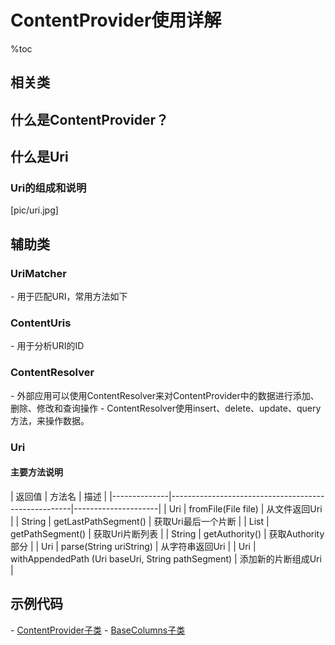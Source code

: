 = ContentProvider使用详解 =

%toc

== 相关类 ==
{{{class="brush:java"
import android.content.ContentProvider;
import android.content.ContentResolver;
import android.content.ContentUris;
import android.content.UriMatcher;
import android.net.Uri;
}}}

== 什么是ContentProvider？ ==
{{{class="brush:text"
当应用继承ContentProvider，并重写该类提供数据存储的方法，便可以向其他应用共享其数据。
使用该方法的好处是统一了数据访问的方法。
}}}

== 什么是Uri ==
{{{class="brush:text"
Uri表示需要操作的数据，主要包含两部分信息：
1. 需要操作的ContentProvider
2. 对哪些数据进行操作
}}}

=== Uri的组成和说明 ===
[pic/uri.jpg]
{{{class="brush:text"
1.scheme：ContentProvider（内容提供者）的scheme由Android规定为：content://。
2.主机名（或Authority）：用于唯一标识这个ContentProvider，外部调用者可以根据这个标识来找到它。
3.路径（path）：可以用来表示我们要操作的数据，路径的构建应根据业务而定，如下：
* 要操作contact表中id为10的记录，表示为:/contact/10
* 要操作contact表中id为10的记录的name字段，表示为:contact/10/name
* 要操作contact表中的所有记录，表示为:/contact
}}}

== 辅助类 ==
=== UriMatcher ===
- 用于匹配URI，常用方法如下

{{{class="brush:java"
//常量UriMatcher.NO_MATCH表示不匹配任何路径的返回码(-1)。
UriMatcher uriMatcher = new UriMatcher(UriMatcher.NO_MATCH);

//如果match()方法匹配content://com.changcheng.sqlite.provider.contactprovider/contact路径，返回匹配码为1
uriMatcher.addURI(“com.changcheng.sqlite.provider.contactprovider”, “contact”, 1);

//如果match()方法匹配content://com.changcheng.sqlite.provider.contactprovider/contact/230路径，返回匹配码为2
//#号为通配符
uriMatcher.addURI(“com.changcheng.sqlite.provider.contactprovider”, “contact/#”, 2);

//使用UriMatcher.match()方法对uri进行匹配，如果成功则返回匹配的ID，为addURI()方法的第三个参数
int id = uriMatcher.match(uri);
}}}

=== ContentUris ===
- 用于分析URI的ID

{{{class="brush:java"
// 为指定的URI添加ID
static Uri.Builder appendId(Uri.Builder  builder, long id)

// 解析出URI的ID
static long parseId(Uri  contentUri)

// 组合新的ID，从而生成URI
static Uri withAppendedId(Uri contentUri, long id)
}}}
 
=== ContentResolver ===
- 外部应用可以使用ContentResolver来对ContentProvider中的数据进行添加、删除、修改和查询操作
- ContentResolver使用insert、delete、update、query方法，来操作数据。

=== Uri ===
==== 主要方法说明 ====
| 返回值       | 方法名                                              | 描述                |
|--------------|-----------------------------------------------------|---------------------|
| Uri          | fromFile(File file)                                 | 从文件返回Uri       |
| String       | getLastPathSegment()                                | 获取Uri最后一个片断 |
| List<String> | getPathSegment()                                    | 获取Uri片断列表     |
| String       | getAuthority()                                      | 获取Authority部分   |
| Uri          | parse(String uriString)                             | 从字符串返回Uri     |
| Uri          | withAppendedPath  (Uri baseUri, String pathSegment) | 添加新的片断组成Uri |

== 示例代码 ==
- [[ContentProvider子类]]
- [[BaseColumns子类]]

